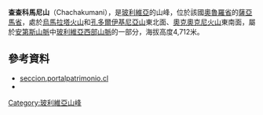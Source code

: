 {{Coord|18|19|46|S|68|58|18|W|display=title}}

'''查查科馬尼山'''（Chachakumani），是[[玻利維亞|玻利維亞]]的山峰，位於該國[[奧魯羅省|奧魯羅省]]的[[薩亞馬省|薩亞馬省]]，處於[[烏馬拉塔火山|烏馬拉塔火山]]和[[孔多爾伊基尼亞山|孔多爾伊基尼亞山]]東北面、[[奧克奧克尼火山|奧克奧克尼火山]]東南面，屬於[[安第斯山脈|安第斯山脈]]中[[玻利維亞西部山脈|玻利維亞西部山脈]]的一部分，海拔高度4,712米。

==參考資料==
*[https://web.archive.org/web/20131216054730/http://seccion.portalpatrimonio.cl/media/docs/Guia-Aymara.pdf seccion.portalpatrimonio.cl]
*{{cite web|url=http://www.ine.gob.bo/publicaciones/visorPdf.aspx?Codigo=040402&tipo=1|title=Turco|author=<!--Staff writer(s); no by-line.-->|date=|website=|publisher=|accessdate=September 24, 2014|deadurl=yes|archiveurl=https://web.archive.org/web/20160303231150/http://www.ine.gob.bo/publicaciones/visorPdf.aspx?Codigo=040402&tipo=1|archivedate=2016年3月3日}}

{{Bolivia-geo-stub}}
[[Category:玻利維亞山峰|Category:玻利維亞山峰]]